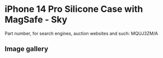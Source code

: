 
# iPhone 14 Pro Silicone Case with MagSafe - Sky

Part number, for search engines, auction websites and such: MQUJ3ZM/A

## Image gallery

<div style={{ width: "768px" }}>
  <GalleryComponent
    images={[
      {
        original: "/everysource/MQUJ3.webp",
        thumbnail: "/everypreview/MQUJ3.webp",
      },
      {
        original: "/everysource/MQUJ3_AV1.webp",
        thumbnail: "/everypreview/MQUJ3_AV1.webp",
      },
      {
        original: "/everysource/MQUJ3_AV2.webp",
        thumbnail: "/everypreview/MQUJ3_AV2.webp",
      },
      {
        original: "/everysource/MQUJ3_AV3.webp",
        thumbnail: "/everypreview/MQUJ3_AV3.webp",
      },
      {
        original: "/everysource/MQUJ3_AV4.webp",
        thumbnail: "/everypreview/MQUJ3_AV4.webp",
      },
      {
        original: "/everysource/MQUJ3_AV5.webp",
        thumbnail: "/everypreview/MQUJ3_AV5.webp",
      }
    ]}
  />
</div>